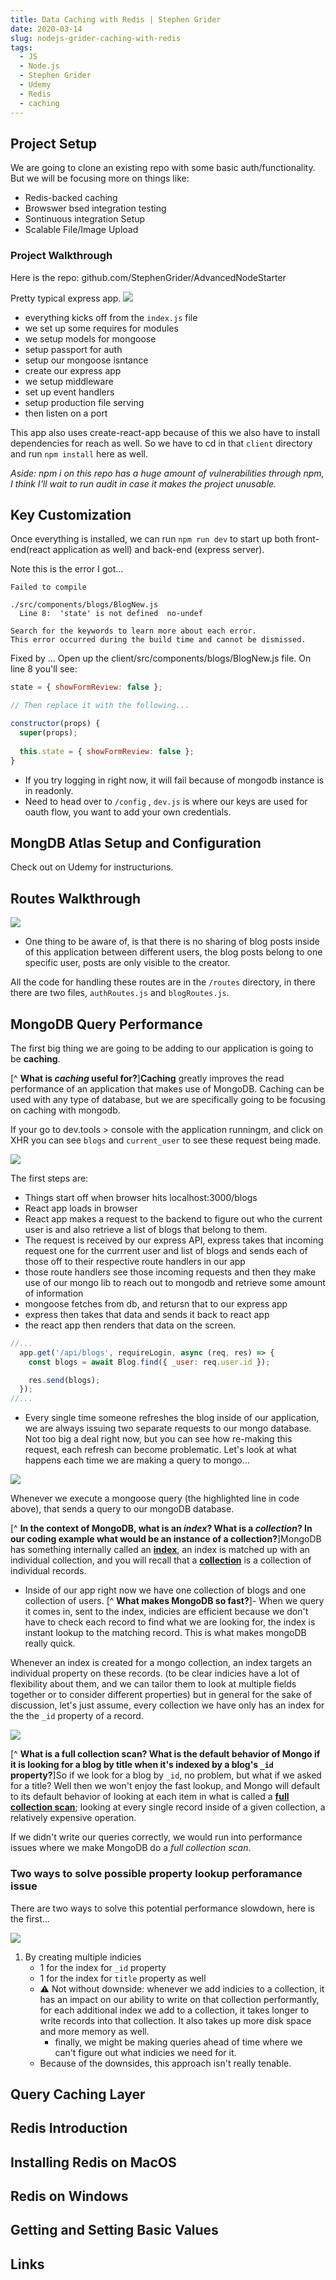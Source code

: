 ```yaml
---
title: Data Caching with Redis | Stephen Grider
date: 2020-03-14
slug: nodejs-grider-caching-with-redis
tags:
  - JS
  - Node.js
  - Stephen Grider
  - Udemy
  - Redis
  - caching
---
```

## Project Setup 

We are going to clone an existing repo with some basic auth/functionality. But we will be focusing more on things like:  
- Redis-backed caching
- Browswer bsed integration testing
- Sontinuous integration Setup
- Scalable File/Image Upload

### Project Walkthrough
Here is the repo: github.com/StephenGrider/AdvancedNodeStarter

Pretty typical express app.
![](/project-layout.png)

- everything kicks off from the `index.js` file 
- we set up some requires for modules
- we setup models for mongoose
- setup passport for auth
- setup our mongoose isntance
- create our express app
- we setup middleware
- set up event handlers
- setup production file serving
- then listen on a port

This app also uses create-react-app because of this we also have to install dependencies for reach as well. So we have to cd in that `client` directory and run `npm install` here as well.

_Aside: npm i on this repo has a huge amount of vulnerabilities through npm, I think I'll wait to run audit in case it makes the project unusable._

## Key Customization

Once everything is installed, we can run `npm run dev` to start up both front-end(react application as well) and back-end (express server). 

Note this is the error I got...
```
Failed to compile

./src/components/blogs/BlogNew.js
  Line 8:  'state' is not defined  no-undef
 
Search for the keywords to learn more about each error.
This error occurred during the build time and cannot be dismissed.
```

Fixed by ...
Open up the client/src/components/blogs/BlogNew.js file.  On line 8 you'll see:
```js
state = { showFormReview: false }; 

// Then replace it with the following... 

constructor(props) {
  super(props);
 
  this.state = { showFormReview: false };
}
```
 
- If you try logging in right now, it will fail because of mongodb instance is in readonly. 
- Need to head over to `/config` , `dev.js` is where our keys are used for oauth flow, you want to add your own credentials.

## MongDB Atlas Setup and Configuration
Check out on Udemy for instructurions.

## Routes Walkthrough

![](routes.png)
- One thing to be aware of, is that there is no sharing of blog posts inside of this application between different users, the blog posts belong to one specific user, posts are only visible to the creator.

All the code for handling these routes are in the `/routes` directory, in there there are two files, `authRoutes.js` and `blogRoutes.js`.

## MongoDB Query Performance
The first big thing we are going to be adding to our application is going to be **caching**.

[^ **What is *caching* useful for?**]**Caching** greatly improves the read performance of an application that makes use of MongoDB. Caching can be used with any type of database, but we are specifically going to be focusing on caching with mongodb.

If your go to dev.tools > console  with the application runningm, and click on XHR you can see `blogs` and `current_user` to see these request being made.

![](requests.png)

The first steps are:  

- Things start off when browser hits localhost:3000/blogs
- React app loads in browser
- React app makes a request to the backend to figure out who the current user is and also retrieve a list of blogs that belong to them.
- The request is received by our express API, express takes that incoming request one for the currrent user and list of blogs and sends each of those off to their respective route handlers in our app
- those route handlers see those incoming requests and then they make use of our mongo lib to reach out to mongodb and retrieve some amount of information
- mongoose fetches from db, and retursn that to our express app
- express then takes that data and sends it back to react app
- the react app then renders that data on the screen.

```js:title=/routes/blogRoutes.js {3}
//...
  app.get('/api/blogs', requireLogin, async (req, res) => {
    const blogs = await Blog.find({ _user: req.user.id });

    res.send(blogs);
  });
//...
```
- Every single time someone refreshes the blog inside of our application, we are always issuing two separate requests to our mongo database. Not too big a deal right now, but you can see how re-making this request, each refresh can become problematic. Let's look at what happens each time we are making a query to mongo...

![](mongo-query.png)

Whenever we execute a mongoose query (the highlighted line in code above), that sends a query to our mongoDB database.

[^ **In the context of MongoDB, what is an *index*? What is a *collection*? In our coding example what would be an instance of a collection?**]MongoDB has something internally called an [**index**](), an index is matched up with an individual collection, and you will recall that a [**collection**]() is a collection of individual records. 
 
- Inside of our app right now we have one collection of blogs and one collection of users.
[^ **What makes MongoDB so fast?**]- When we query it comes in, sent to the index, indicies are efficient because we don't have to check each record to find what we are looking for, the index is instant lookup to the matching record. This is what makes mongoDB really quick.

Whenever an index is created for a mongo collection, an index targets an individual property on these records. (to be clear indicies have a lot of flexibility about them, and we can tailor them to look at multiple fields together or to consider different properties) but in general for the sake of discussion, let's just assume, every collection we have only has an index for the the `_id` property of a record.

![](blog-properties.png)

[^ **What is a full collection scan? What is the default behavior of Mongo if it is looking for a blog by title when it's indexed by a blog's `_id` property?**]So if we look for a blog by `_id`, no problem, but what if we asked for a title? Well then we won't enjoy the fast lookup, and Mongo will default to its default behavior of looking at each item in what is called a [**full collection scan**](); looking at every single record inside of a given collection, a relatively expensive operation. 

If we didn't write our queries correctly, we would run into performance issues where we make MongoDB do a *full collection scan*.

### Two ways to solve possible property lookup perforamance issue
There are two ways to solve this potential performance slowdown, here is the first...

![](adding-indicies.png)

1. By creating multiple indicies
    - 1 for the index for `_id` property
    - 1 for the index for `title` property as well
    - ⚠️ Not without downside: whenever we add indicies to a collection, it has an impact on our ability to write on that collection performantly, for each additional index we add to a collection, it takes longer to write records into that collection. It also takes up more disk space and more memory as well.
        - finally, we might be making queries ahead of time where we can't figure out what indicies we need for it.
    - Because of the downsides, this approach isn't really tenable.


## Query Caching Layer
## Redis Introduction
## Installing Redis on MacOS
## Redis on Windows
## Getting and Setting Basic Values

## Links